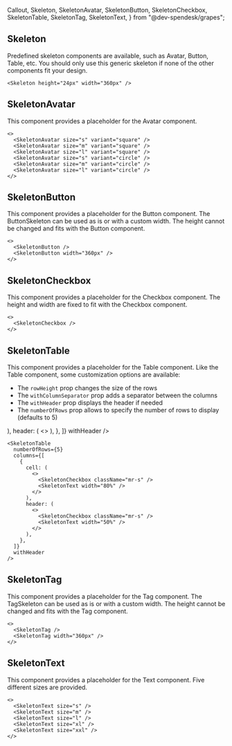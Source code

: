   Callout,
  Skeleton,
  SkeletonAvatar,
  SkeletonButton,
  SkeletonCheckbox,
  SkeletonTable,
  SkeletonTag,
  SkeletonText,
} from "@dev-spendesk/grapes";

## Skeleton

<Callout variant="warning" title="Usage">
  Predefined skeleton components are available, such as Avatar, Button, Table,
  etc. You should only use this generic skeleton if none of the other components
  fit your design.
</Callout>

<Preview>
  <Skeleton height="24px" width="360px" />
</Preview>

```tsx
<Skeleton height="24px" width="360px" />
```

## SkeletonAvatar

This component provides a placeholder for the Avatar component.

<Preview>
  <SkeletonAvatar size="s" variant="square" />
  <SkeletonAvatar size="m" variant="square" />
  <SkeletonAvatar size="l" variant="square" />
  <SkeletonAvatar size="s" variant="circle" />
  <SkeletonAvatar size="m" variant="circle" />
  <SkeletonAvatar size="l" variant="circle" />
</Preview>

```tsx
<>
  <SkeletonAvatar size="s" variant="square" />
  <SkeletonAvatar size="m" variant="square" />
  <SkeletonAvatar size="l" variant="square" />
  <SkeletonAvatar size="s" variant="circle" />
  <SkeletonAvatar size="m" variant="circle" />
  <SkeletonAvatar size="l" variant="circle" />
</>
```

## SkeletonButton

This component provides a placeholder for the Button component. The ButtonSkeleton can be used as is or with a custom width. The height cannot be changed and fits with the Button component.

<Preview>
  <SkeletonButton />
  <SkeletonButton width="360px" />
</Preview>

```tsx
<>
  <SkeletonButton />
  <SkeletonButton width="360px" />
</>
```

## SkeletonCheckbox

This component provides a placeholder for the Checkbox component. The height and width are fixed to fit with the Checkbox component.

<Preview>
  <SkeletonCheckbox />
</Preview>

```tsx
<>
  <SkeletonCheckbox />
</>
```

## SkeletonTable

This component provides a placeholder for the Table component. Like the Table component, some customization options are available:

- The `rowHeight` prop changes the size of the rows
- The `withColumnSeparator` prop adds a separator between the columns
- The `withHeader` prop displays the header if needed
- The `numberOfRows` prop allows to specify the number of rows to display (defaults to 5)

<Preview>
  <SkeletonTable
    numberOfRows={5}
    columns={[
      {
        cell: (
          <>
            <SkeletonCheckbox className="mr-s" />
            <SkeletonText width="80%" />
          </>
        ),
        header: (
          <>
            <SkeletonCheckbox className="mr-s" />
            <SkeletonText width="50%" />
          </>
        ),
      },
    ]}
    withHeader
  />
</Preview>

```tsx
<SkeletonTable
  numberOfRows={5}
  columns={[
    {
      cell: (
        <>
          <SkeletonCheckbox className="mr-s" />
          <SkeletonText width="80%" />
        </>
      ),
      header: (
        <>
          <SkeletonCheckbox className="mr-s" />
          <SkeletonText width="50%" />
        </>
      ),
    },
  ]}
  withHeader
/>
```

## SkeletonTag

This component provides a placeholder for the Tag component. The TagSkeleton can be used as is or with a custom width. The height cannot be changed and fits with the Tag component.

<Preview>
  <SkeletonTag />
  <SkeletonTag width="360px" />
</Preview>

```tsx
<>
  <SkeletonTag />
  <SkeletonTag width="360px" />
</>
```

## SkeletonText

This component provides a placeholder for the Text component. Five different sizes are provided.

<Preview>
  <SkeletonText size="s" />
  <SkeletonText size="m" />
  <SkeletonText size="l" />
  <SkeletonText size="xl" />
  <SkeletonText size="xxl" />
</Preview>

```tsx
<>
  <SkeletonText size="s" />
  <SkeletonText size="m" />
  <SkeletonText size="l" />
  <SkeletonText size="xl" />
  <SkeletonText size="xxl" />
</>
```
